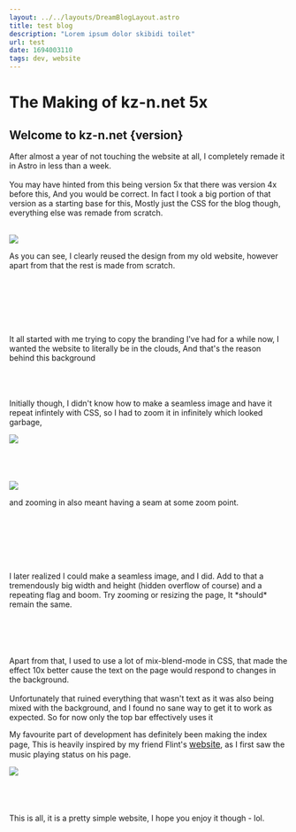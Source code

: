 ```yaml
---
layout: ../../layouts/DreamBlogLayout.astro
title: test blog
description: "Lorem ipsum dolor skibidi toilet"
url: test
date: 1694003110
tags: dev, website
---
```



# The Making of kz-n.net 5x
## Welcome to kz-n.net {version}

After almost a year of not touching the website at all, I completely remade it in Astro in less than a week.
<br></br>
You may have hinted from this being version 5x that there was version 4x before this, And you would be correct. In fact I took a big portion of that version as a starting base for this, Mostly just the CSS for the blog though, everything else was remade from scratch.
<br></br>

<div className="blog-comparison">
    <img className="blog-comparison-img" src="https://cdn.discordapp.com/attachments/700674340277977109/1148942842702614669/comparison.png"></img>
    <p className="font-mono">As you can see, I clearly reused the design from my old website, however apart from that the rest is made from scratch.</p>
</div>
<br></br>
<br></br>
<br></br>
It all started with me trying to copy the branding I've had for a while now, I wanted the website to literally be in the clouds, And that's the reason behind this background
<br></br>
<br></br>
<div className="blog-comparison">
    <p className="font-mono">Initially though, I didn't know how to make a seamless image and have it repeat infintely with CSS, so I had to zoom it in infinitely which looked garbage,</p>
    <img className="blog-comparison-img" src="https://cdn.discordapp.com/attachments/700674340277977109/1148937853947084810/image.png"></img>
</div>
<br></br>
<br></br>
<div className="blog-comparison">
    <img className="blog-comparison-img" src="https://media.discordapp.net/attachments/928063179622334465/1147944380804644964/image.png?width=515&height=249"></img>
    <p className="font-mono">and zooming in also meant having a seam at some zoom point.</p>
</div>
<br></br>
<br></br>
<br></br>
I later realized I could make a seamless image, and I did. Add to that a tremendously big width and height (hidden overflow of course) and a repeating flag and boom. Try zooming or resizing the page, It *should* remain the same.
<br></br>
<br></br>
<br></br>
Apart from that, I used to use a lot of mix-blend-mode in CSS, that made the effect 10x better cause the text on the page would respond to changes in the background.
<br></br>
Unfortunately that ruined everything that wasn't text as it was also being mixed with the background, and I found no sane way to get it to work as expected.
So for now only the top bar effectively uses it
<div className="blog-comparison">
    <p className="font-mono">My favourite part of development has definitely been making the index page, This is heavily inspired by my friend Flint's <a style="font-size: 110%" class="dream-text font-mono mix-difference" href="https://fl1nt.dev">website</a>, as I first saw the music playing status on his page.</p>
    <img className="blog-comparison-img" src="https://cdn.discordapp.com/attachments/700674340277977109/1148946494062338109/image.png?width=515&height=249"></img>
</div>
<br></br>
<br></br>
This is all, it is a pretty simple website, I hope you enjoy it though - lol.